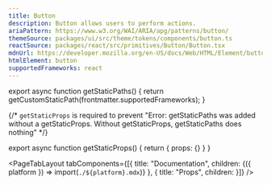 ```yaml
---
title: Button
description: Button allows users to perform actions.
ariaPattern: https://www.w3.org/WAI/ARIA/apg/patterns/button/
themeSource: packages/ui/src/theme/tokens/components/button.ts
reactSource: packages/react/src/primitives/Button/Button.tsx
mdnUrl: https://developer.mozilla.org/en-US/docs/Web/HTML/Element/button
htmlElement: button
supportedFrameworks: react
---
```



export async function getStaticPaths() {
  return getCustomStaticPath(frontmatter.supportedFrameworks);
}

{/*  `getStaticProps` is required to prevent "Error: getStaticPaths was added without a getStaticProps. Without getStaticProps, getStaticPaths does nothing" */}

export async function getStaticProps() {
  return { props: {} }
}

<PageTabLayout 
  tabComponents={[{
    title: "Documentation", 
    children: <Fragment>{({ platform }) => import(`./${platform}.mdx`)}</Fragment>
  },
  {
    title: "Props", 
    children: <PropsTableTab 
                componentName={frontmatter.title} 
                PropsData={data} 
                htmlElement={frontmatter.htmlElement} 
                mdnUrl={frontmatter.mdnUrl}
              />
  }]}
/>
        